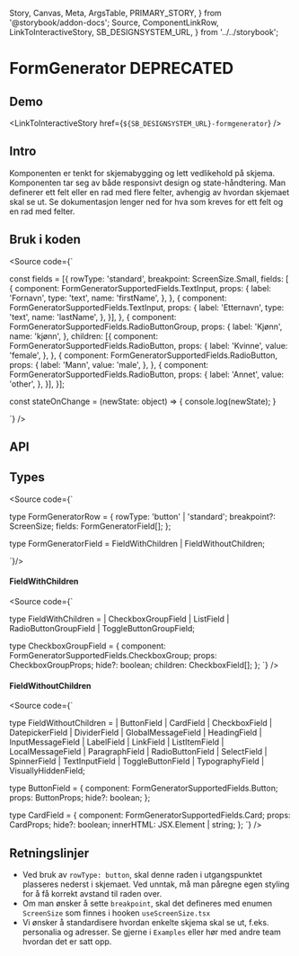   Story,
  Canvas,
  Meta,
  ArgsTable,
  PRIMARY_STORY,
} from '@storybook/addon-docs';
  Source,
  ComponentLinkRow,
  LinkToInteractiveStory,
  SB_DESIGNSYSTEM_URL,
} from '../../storybook';

<Meta title="Design system/FormGenerator DEPRECATED/API" component={FormGenerator} />

# FormGenerator DEPRECATED

<ComponentLinkRow githubHref="https://github.com/domstolene/designsystem/tree/master/components/src/components/FormGenerator" />

## Demo

<Canvas>
  <Story id="design-system-formgenerator-deprecated--default" />
</Canvas>

<LinkToInteractiveStory href={`${SB_DESIGNSYSTEM_URL}-formgenerator`} />

## Intro

Komponenten er tenkt for skjemabygging og lett vedlikehold på skjema. Komponenten tar seg av både responsivt design og state-håndtering.
Man definerer ett felt eller en rad med flere felter, avhengig av hvordan skjemaet skal se ut. Se dokumentasjon lenger ned for hva som kreves for ett felt og en rad med felter.

## Bruk i koden

<Source code={`


const fields = [{
    rowType: 'standard',
    breakpoint: ScreenSize.Small,
    fields: [
    {
        component: FormGeneratorSupportedFields.TextInput,
        props: {
            label: 'Fornavn',
            type: 'text',
            name: 'firstName',
        },
    },
    {
        component: FormGeneratorSupportedFields.TextInput,
        props: {
            label: 'Etternavn',
            type: 'text',
            name: 'lastName',
        },
    }],
},
{
    component: FormGeneratorSupportedFields.RadioButtonGroup,
    props: {
        label: 'Kjønn',
        name: 'kjønn',
    },
    children: [{
        component: FormGeneratorSupportedFields.RadioButton,
        props: {
            label: 'Kvinne',
            value: 'female',
        },
    },
    {
        component: FormGeneratorSupportedFields.RadioButton,
        props: {
            label: 'Mann',
            value: 'male',
        },
    },
    {
        component: FormGeneratorSupportedFields.RadioButton,
        props: {
            label: 'Annet',
            value: 'other',
        },
    }],
}];

const stateOnChange = (newState: object) => {
    console.log(newState);
}

<FormGenerator fields={fields} stateOnChange={stateOnChange} />

`} />

## API

<ArgsTable story={PRIMARY_STORY} />

## Types

<Source code={`

type FormGeneratorRow = {
  rowType: 'button' | 'standard';
  breakpoint?: ScreenSize;
  fields: FormGeneratorField[];
};

type FormGeneratorField = FieldWithChildren | FieldWithoutChildren;

`}/>

#### FieldWithChildren

<Source code={`

type FieldWithChildren =
  | CheckboxGroupField
  | ListField
  | RadioButtonGroupField
  | ToggleButtonGroupField;

type CheckboxGroupField = {
  component: FormGeneratorSupportedFields.CheckboxGroup;
  props: CheckboxGroupProps;
  hide?: boolean;
  children: CheckboxField[];
};
`} />

#### FieldWithoutChildren

<Source code={`

type FieldWithoutChildren =
  | ButtonField
  | CardField
  | CheckboxField
  | DatepickerField
  | DividerField
  | GlobalMessageField
  | HeadingField
  | InputMessageField
  | LabelField
  | LinkField
  | ListItemField
  | LocalMessageField
  | ParagraphField
  | RadioButtonField
  | SelectField
  | SpinnerField
  | TextInputField
  | ToggleButtonField
  | TypographyField
  | VisuallyHiddenField;

type ButtonField = {
  component: FormGeneratorSupportedFields.Button;
  props: ButtonProps;
  hide?: boolean;
};

type CardField = {
  component: FormGeneratorSupportedFields.Card;
  props: CardProps;
  hide?: boolean;
  innerHTML: JSX.Element | string;
};
`} />

## Retningslinjer

- Ved bruk av `rowType: button`, skal denne raden i utgangspunktet plasseres nederst i skjemaet. Ved unntak, må man påregne egen styling for å få korrekt avstand til raden over.
- Om man ønsker å sette `breakpoint`, skal det defineres med enumen `ScreenSize` som finnes i hooken `useScreenSize.tsx`
- Vi ønsker å standardisere hvordan enkelte skjema skal se ut, f.eks. personalia og adresser. Se gjerne i `Examples` eller hør med andre team hvordan det er satt opp.